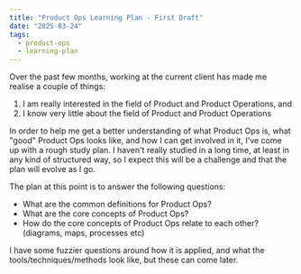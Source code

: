 ```yaml
---
title: "Product Ops Learning Plan - First Draft"
date: "2025-03-24"
tags:
  - product-ops
  - learning-plan
---
```

Over the past few months, working at the current client has made me realise a couple of things:
1. I am really interested in the field of Product and Product Operations, and
2. I know very little about the field of Product and Product Operations

In order to help me get a better understanding of what Product Ops is, what "good" Product Ops looks like, and how I can get involved in it, I've come up with a rough study plan. I haven't really studied in a long time, at least in any kind of structured way, so I expect this will be a challenge and that the plan will evolve as I go.

The plan at this point is to answer the following questions:
- What are the common definitions for Product Ops?
- What are the core concepts of Product Ops?
- How do the core concepts of Product Ops relate to each other? (diagrams, maps, processes etc)

I have some fuzzier questions around how it is applied, and what the tools/techniques/methods look like, but these can come later.